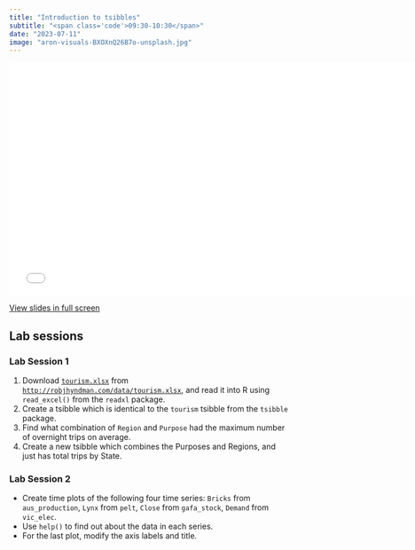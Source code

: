 ```yaml
---
title: "Introduction to tsibbles"
subtitle: "<span class='code'>09:30-10:30</span>"
date: "2023-07-11"
image: "aron-visuals-BXOXnQ26B7o-unsplash.jpg"
---
```


<!-- Materials will be distributed sooner to the event. -->

```{=html}
<embed src="../../materials/01_tsibble.pdf" type="application/pdf" width="750px" height="420px">
```

[View slides in full screen](../../materials/01_tsibble.pdf)

## Lab sessions

### Lab Session 1

 1. Download [`tourism.xlsx`](http://robjhyndman.com/data/tourism.xlsx) from [`http://robjhyndman.com/data/tourism.xlsx`](http://robjhyndman.com/data/tourism.xlsx), and read it into R using `read_excel()` from the `readxl` package.
 2. Create a tsibble which is identical to the `tourism` tsibble from the `tsibble` package.
 3. Find what combination of `Region` and `Purpose` had the maximum number of overnight trips on average.
 4. Create a new tsibble which combines the Purposes and Regions, and just has total trips by State.

### Lab Session 2

- Create time plots of the following four time series: `Bricks` from `aus_production`, `Lynx` from `pelt`, `Close` from `gafa_stock`, `Demand` from `vic_elec`.
- Use `help()` to find out about the data in each series.
- For the last plot, modify the axis labels and title.
